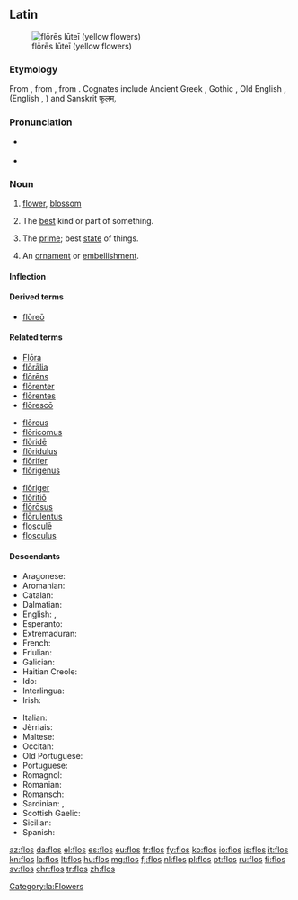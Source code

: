 ==Latin==
[[Image:Gagea probably bohemica seglea.JPG|thumb|flōrēs lūteī (yellow flowers)]]
===Etymology===
From {{etyl|itc-pro|la}} {{term/t|itc-pro|*flōs}}, from {{etyl|ine-pro|la}} {{term/t|ine-pro|*bʰleh₃-||flower, blossom}}, from {{term/t|ine-pro|*bʰel-||to bloom}}.  Cognates include Ancient Greek {{term|φύλλον|tr=phullon|lang=grc|sc=polytonic}}, Gothic {{term|sc=Goth|𐌱𐌻𐍉𐌼𐌰|tr=blōma|lang=got}}, Old English {{term/t|ang|blōstm}}, {{term|blæd||leaf|lang=ang}} (English {{term|blossom|lang=en}}, {{term|blade|lang=en}}) and Sanskrit फुलम्.

===Pronunciation===
* {{a|Classical}} {{IPA|/floːs/|lang=la}}
* {{audio|la-cls-flos.ogg|Audio (Classical)}}

===Noun===
{{la-noun|flōs|floris|flōris|m|third}}

# [[flower]], [[blossom]]
# {{context|figuratively|lang=la}} The [[best]] kind or part of something.
# {{context|figuratively|lang=la}} The [[prime]]; best [[state]] of things.
# {{context|figuratively|lang=la}} An [[ornament]] or [[embellishment]].

====Inflection====
{{la-decl-3rd|flōs|flōr}}

====Derived terms====
* [[floreo#Latin|flōreō]]

====Related terms====
{{top3}}
* [[Flora#Latin|Flōra]]
* [[floralia|flōrālia]]
* [[florens|flōrēns]]
* [[florenter|flōrenter]]
* [[florentes|flōrentes]]
* [[floresco|flōrescō]]
{{mid3}}
* [[floreus|flōreus]]
* [[floricomus|flōricomus]]
* [[floride#Latin|flōridē]]
* [[floridulus|flōridulus]]
* [[florifer|flōrifer]]
* [[florigenus|flōrigenus]]
{{mid3}}
* [[floriger|flōriger]]
* [[floritio|flōritiō]]
* [[florosus|flōrōsus]]
* [[florulentus|flōrulentus]]
* [[floscule|flosculē]]
* [[flosculus]]
{{bottom}}

====Descendants====
{{top2}}
* Aragonese: {{l|an|flor}}
* Aromanian: {{l|rup|floare}}
* Catalan: {{l|ca|flor}}
* Dalmatian: {{l|dlm|fiaur}}
* English: {{l|en|flower}}, {{l|en|flowre}}
* Esperanto: {{l|eo|floro}}
* Extremaduran: {{l|ext|frol}}
* French: {{l|fr|fleur}}
* Friulian: {{l|fur|flôr}}
* Galician: {{l|gl|flor}}
* Haitian Creole: {{l|ht|flè}}
* Ido: {{l|io|floro}}
* Interlingua: {{l|ia|flor}}
* Irish: {{l|ga|plúr}}
{{mid2}}
* Italian: {{l|it|fiore}}
* Jèrriais: {{l|roa-jer|flieur}}
* Maltese: {{l|mt|fjura}}
* Occitan: {{l|oc|hlor}}
* Old Portuguese: {{l|roa-ptg|fror}}
* Portuguese: {{l|pt|flor}}
* Romagnol: {{l|rgn|fjór}}
* Romanian: {{l|ro|floare}}
* Romansch: {{l|rm|flur}}
* Sardinian: {{l|sro|fiòre}}, {{l|sro|flore}}
* Scottish Gaelic: {{l|gd|flùr}}
* Sicilian: {{l|scn|ciuri}}
* Spanish:  {{l|es|flor}}
{{bottom}}

[[Category:la:Flowers]]

[[az:flos]]
[[da:flos]]
[[el:flos]]
[[es:flos]]
[[eu:flos]]
[[fr:flos]]
[[fy:flos]]
[[ko:flos]]
[[io:flos]]
[[is:flos]]
[[it:flos]]
[[kn:flos]]
[[la:flos]]
[[lt:flos]]
[[hu:flos]]
[[mg:flos]]
[[fj:flos]]
[[nl:flos]]
[[pl:flos]]
[[pt:flos]]
[[ru:flos]]
[[fi:flos]]
[[sv:flos]]
[[chr:flos]]
[[tr:flos]]
[[zh:flos]]